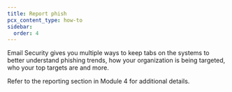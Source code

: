 ```yaml
---
title: Report phish
pcx_content_type: how-to
sidebar:
  order: 4
---
```


Email Security gives you multiple ways to keep tabs on the systems to better understand phishing trends, how your organization is being targeted, who your top targets are and more. 

Refer to the reporting section in Module 4 for additional details. 
